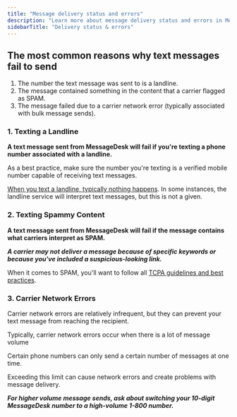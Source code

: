 ```yaml
---
title: "Message delivery status and errors"
description: "Learn more about message delivery status and errors in MessageDesk."
sidebarTitle: "Delivery status & errors"
---
```


## **The most common reasons why text messages fail to send**

1. The number the text message was sent to is a landline.
2. The message contained something in the content that a carrier flagged as SPAM.
3. The message failed due to a carrier network error (typically associated with bulk message sends).

### **1. Texting a Landline**

**A text message sent from MessageDesk will fail if you're texting a phone number associated with a landline.**

As a best practice, make sure the number you're texting is a verified mobile number capable of receiving text messages.

[When you text a landline, typically nothing happens](https://www.messagedesk.com/blog/text-to-landline). In some instances, the landline service will interpret text messages, but this is not a given.

### **2. Texting Spammy Content**

**A text message sent from MessageDesk will fail if the message contains what carriers interpret as SPAM.**

****_____A carrier may not deliver a message because of specific keywords or because you've included a suspicious-looking link._____****

When it comes to SPAM, you'll want to follow all [TCPA guidelines and best practices](https://www.messagedesk.com/blog/tcpa-compliance).

### **3. Carrier Network Errors**

Carrier network errors are relatively infrequent, but they can prevent your text message from reaching the recipient.

Typically, carrier network errors occur when there is a lot of message volume

Certain phone numbers can only send a certain number of messages at one time.

Exceeding this limit can cause network errors and create problems with message delivery.

**_For higher volume message sends, ask about switching your 10-digit MessageDesk number to a high-volume 1-800 number._**